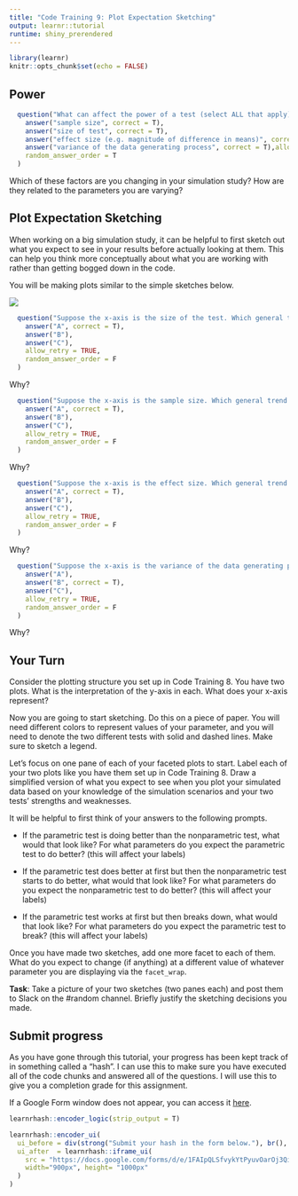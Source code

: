 ```yaml
---
title: "Code Training 9: Plot Expectation Sketching"
output: learnr::tutorial
runtime: shiny_prerendered
---
```


```r
library(learnr)
knitr::opts_chunk$set(echo = FALSE)
```

## Power

```r
  question("What can affect the power of a test (select ALL that apply)",
    answer("sample size", correct = T),
    answer("size of test", correct = T),
    answer("effect size (e.g. magnitude of difference in means)", correct = TRUE),
    answer("variance of the data generating process", correct = T),allow_retry = TRUE,
    random_answer_order = T
  )

```

Which of these factors are you changing in your simulation study? How are they related to the parameters you are varying?

## Plot Expectation Sketching

When working on a big simulation study, it can be helpful to first sketch out what you expect to see in your results before actually looking at them. This can help you think more conceptually about what you are working with rather than getting bogged down in the code.

You will be making plots similar to the simple sketches below.


![](images/power-sketches.jpg)


```r
  question("Suppose the x-axis is the size of the test. Which general trend do you expect to see?",
    answer("A", correct = T),
    answer("B"),
    answer("C"),
    allow_retry = TRUE,
    random_answer_order = F
  )

```

Why?

```r
  question("Suppose the x-axis is the sample size. Which general trend do you expect to see?",
    answer("A", correct = T),
    answer("B"),
    answer("C"),
    allow_retry = TRUE,
    random_answer_order = F
  )

```

Why?

```r
  question("Suppose the x-axis is the effect size. Which general trend do you expect to see?",
    answer("A", correct = T),
    answer("B"),
    answer("C"),
    allow_retry = TRUE,
    random_answer_order = F
  )

```

Why?

```r
  question("Suppose the x-axis is the variance of the data generating process. Which general trend do you expect to see?",
    answer("A"),
    answer("B", correct = T),
    answer("C"),
    allow_retry = TRUE,
    random_answer_order = F
  )

```

Why?

## Your Turn

Consider the plotting structure you set up in Code Training 8. You have two plots. What is the interpretation of the y-axis in each. What does your x-axis represent?

Now you are going to start sketching. Do this on a piece of paper. You will need different colors to represent values of your parameter, and you will need to denote the two different tests with solid and dashed lines. Make sure to sketch a legend.

Let's focus on one pane of each of your faceted plots to start. Label each of your two plots like you have them set up in Code Training 8. Draw a simplified version of what you expect to see when you plot your simulated data based on your knowledge of the simulation scenarios and your two tests' strengths and weaknesses.

It will be helpful to first think of your answers to the following prompts.

- If the parametric test is doing better than the nonparametric test, what would that look like? For what parameters do you expect the parametric test to do better? (this will affect your labels) 

- If the parametric test does better at first but then the nonparametric test starts to do better, what would that look like? For what parameters do you expect the nonparametric test to do better? (this will affect your labels) 

- If the parametric test works at first but then breaks down, what would that look like? For what parameters do you expect the parametric test to break? (this will affect your labels) 

Once you have made two sketches, add one more facet to each of them. What do you expect to change (if anything) at a different value of whatever parameter you are displaying via the `facet_wrap`. 

**Task**: Take a picture of your two sketches (two panes each) and post them to Slack on the #random channel. Briefly justify the sketching decisions you made.  

## Submit progress

As you have gone through this tutorial, your progress has been kept track of in something called a "hash". I can use this to make sure you have executed all of the code chunks and answered all of the questions. I will use this to give you a completion grade for this assignment. 

If a Google Form window does not appear, you can access it [here](https://docs.google.com/forms/d/e/1FAIpQLSfvykYtPyuvOarOj3Qi48cXMiQcg5GmFvuq2f_3-mq5n4PNnA/viewform?usp=sf_link).

```r
learnrhash::encoder_logic(strip_output = T)
```

```r
learnrhash::encoder_ui(
  ui_before = div(strong("Submit your hash in the form below."), br(), br()),
  ui_after  = learnrhash::iframe_ui(
    src = "https://docs.google.com/forms/d/e/1FAIpQLSfvykYtPyuvOarOj3Qi48cXMiQcg5GmFvuq2f_3-mq5n4PNnA/viewform?usp=sf_link", 
    width="900px", height= "1000px"
  )
)
```







